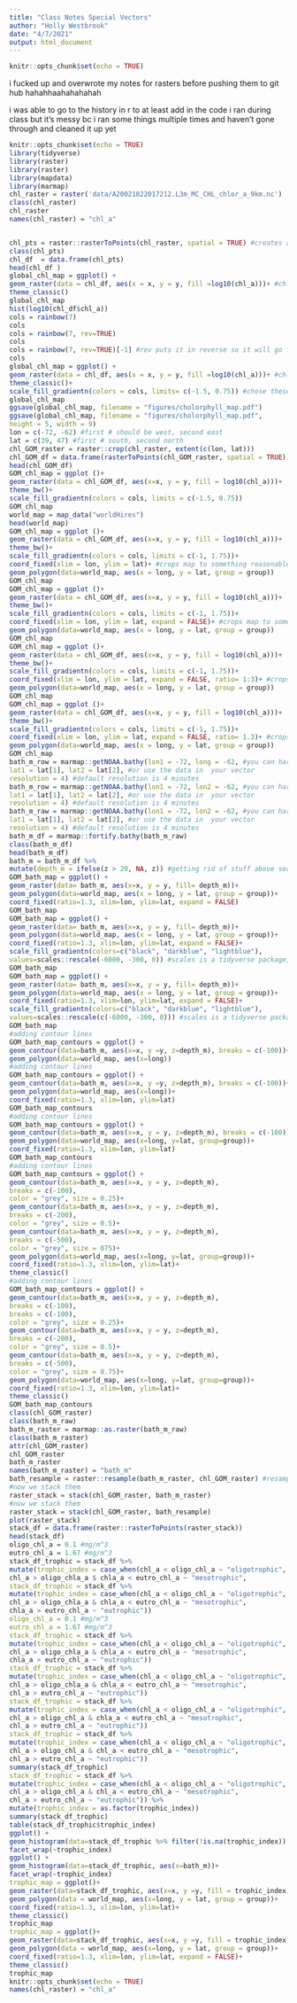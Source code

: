 ```yaml
---
title: "Class Notes Special Vectors"
author: "Holly Westbrook"
date: "4/7/2021"
output: html_document
---
```


```r
knitr::opts_chunk$set(echo = TRUE)
```
i fucked up and overwrote my notes for rasters before pushing them to git hub hahahhaahahahahah

i was able to go to the history in r to at least add in the code i ran during class but it's messy bc i ran some things multiple times and haven't gone through and cleaned it up yet

```r

knitr::opts_chunk$set(echo = TRUE)
library(tidyverse)
library(raster)
library(raster)
library(mapdata)
library(marmap)
chl_raster = raster('data/A20021822017212.L3m_MC_CHL_chlor_a_9km.nc')
class(chl_raster)
chl_raster
names(chl_raster) = "chl_a"


chl_pts = raster::rasterToPoints(chl_raster, spatial = TRUE) #creates a dataframe with spacial data
class(chl_pts)
chl_df  = data.frame(chl_pts)
head(chl_df )
global_chl_map = ggplot() +
geom_raster(data = chl_df, aes(x = x, y = y, fill =log10(chl_a)))+ #chlorophyll is often plotted on a log scale
theme_classic()
global_chl_map
hist(log10(chl_df$chl_a))
cols = rainbow(7)
cols
cols = rainbow(7, rev=TRUE)
cols
cols = rainbow(7, rev=TRUE)[-1] #rev puts it in reverse so it will go from blue to red, also we're dropping the first value bc we don't use purple in chlorophyll data
cols
global_chl_map = ggplot() +
geom_raster(data = chl_df, aes(x = x, y = y, fill =log10(chl_a)))+ #chlorophyll is often plotted on a log scale
theme_classic()+
scale_fill_gradientn(colors = cols, limits= c(-1.5, 0.75)) #chose these values based off the histogram
global_chl_map
ggsave(global_chl_map, filename = "figures/cholorphyll_map.pdf")
ggsave(global_chl_map, filename = "figures/cholorphyll_map.pdf",
height = 5, width = 9)
lon = c(-72, -62) #first # should be west, second east
lat = c(39, 47) #first # south, second north
chl_GOM_raster = raster::crop(chl_raster, extent(c(lon, lat)))
chl_GOM_df = data.frame(rasterToPoints(chl_GOM_raster, spatial = TRUE))
head(chl_GOM_df)
GOM_chl_map = ggplot ()+
geom_raster(data = chl_GOM_df, aes(x=x, y = y, fill = log10(chl_a)))+
theme_bw()+
scale_fill_gradientn(colors = cols, limits = c(-1.5, 0.75))
GOM_chl_map
world_map = map_data("worldHires")
head(world_map)
GOM_chl_map = ggplot ()+
geom_raster(data = chl_GOM_df, aes(x=x, y = y, fill = log10(chl_a)))+
theme_bw()+
scale_fill_gradientn(colors = cols, limits = c(-1, 1.75))+
coord_fixed(xlim = lon, ylim = lat)+ #crops map to something reasonable
geom_polygon(data=world_map, aes(x = long, y = lat, group = group))
GOM_chl_map
GOM_chl_map = ggplot ()+
geom_raster(data = chl_GOM_df, aes(x=x, y = y, fill = log10(chl_a)))+
theme_bw()+
scale_fill_gradientn(colors = cols, limits = c(-1, 1.75))+
coord_fixed(xlim = lon, ylim = lat, expand = FALSE)+ #crops map to something reasonable, expand = FALSE gets rid of the buffer space that ggplot defaults to
geom_polygon(data=world_map, aes(x = long, y = lat, group = group))
GOM_chl_map
GOM_chl_map = ggplot ()+
geom_raster(data = chl_GOM_df, aes(x=x, y = y, fill = log10(chl_a)))+
theme_bw()+
scale_fill_gradientn(colors = cols, limits = c(-1, 1.75))+
coord_fixed(xlim = lon, ylim = lat, expand = FALSE, ratio= 1:3)+ #crops map to something reasonable, expand = FALSE gets rid of the buffer space that ggplot defaults to, ratio accounts for scaling the aspect ratio based on how lines of longitude gt gloser together towards the poles
geom_polygon(data=world_map, aes(x = long, y = lat, group = group))
GOM_chl_map
GOM_chl_map = ggplot ()+
geom_raster(data = chl_GOM_df, aes(x=x, y = y, fill = log10(chl_a)))+
theme_bw()+
scale_fill_gradientn(colors = cols, limits = c(-1, 1.75))+
coord_fixed(xlim = lon, ylim = lat, expand = FALSE, ratio= 1.3)+ #crops map to something reasonable, expand = FALSE gets rid of the buffer space that ggplot defaults to, ratio accounts for scaling the aspect ratio based on how lines of longitude gt gloser together towards the poles
geom_polygon(data=world_map, aes(x = long, y = lat, group = group))
GOM_chl_map
bath_m_row = marmap::getNOAA.bathy(lon1 = -72, long = -62, #you can hard code this
lat1 = lat[1], lat2 = lat[2], #or use the data in  your vector
resolution = 4) #default resolution is 4 minutes
bath_m_row = marmap::getNOAA.bathy(lon1 = -72, lon2 = -62, #you can hard code this
lat1 = lat[1], lat2 = lat[2], #or use the data in  your vector
resolution = 4) #default resolution is 4 minutes
bath_m_raw = marmap::getNOAA.bathy(lon1 = -72, lon2 = -62, #you can hard code this
lat1 = lat[1], lat2 = lat[2], #or use the data in  your vector
resolution = 4) #default resolution is 4 minutes
bath_m_df = marmap::fortify.bathy(bath_m_raw)
class(bath_m_df)
head(bath_m_df)
bath_m = bath_m_df %>%
mutate(depth_m = ifelse(z > 20, NA, z)) #getting rid of stuff above sea level, doing it at 20 instead of 0 bc doing it at 0 will get rid of some coastal data bc of tides and what not
GOM_bath_map = ggplot() +
geom_raster(data= bath_m, aes(x=x, y = y, fill= depth_m))+
geom_polygon(data=world_map, aes(x = long, y = lat, group = group))+
coord_fixed(ratio=1.3, xlim=lon, ylim=lat, expand = FALSE)
GOM_bath_map
GOM_bath_map = ggplot() +
geom_raster(data= bath_m, aes(x=x, y = y, fill= depth_m))+
geom_polygon(data=world_map, aes(x = long, y = lat, group = group))+
coord_fixed(ratio=1.3, xlim=lon, ylim=lat, expand = FALSE)+
scale_fill_gradientn(colors=c("black", "darkblue", "lightblue"),
values=scales::rescale(-6000, -300, 0)) #scales is a tidyverse package, need to rescale it so that it doesn't just automatically do a linear scale
GOM_bath_map
GOM_bath_map = ggplot() +
geom_raster(data= bath_m, aes(x=x, y = y, fill= depth_m))+
geom_polygon(data=world_map, aes(x = long, y = lat, group = group))+
coord_fixed(ratio=1.3, xlim=lon, ylim=lat, expand = FALSE)+
scale_fill_gradientn(colors=c("black", "darkblue", "lightblue"),
values=scales::rescale(c(-6000, -300, 0))) #scales is a tidyverse package, need to rescale it so that it doesn't just automatically do a linear scale
GOM_bath_map
#adding contour lines
GOM_bath_map_contours = ggplot() +
geom_contour(data=bath_m, aes(x=x, y =y, z=depth_m), breaks = c(-100))+
geom_polygon(data=world_map, aes(x=long))
#adding contour lines
GOM_bath_map_contours = ggplot() +
geom_contour(data=bath_m, aes(x=x, y =y, z=depth_m), breaks = c(-100))+
geom_polygon(data=world_map, aes(x=long))+
coord_fixed(ratio=1.3, xlim=lon, ylim=lat)
GOM_bath_map_contours
#adding contour lines
GOM_bath_map_contours = ggplot() +
geom_contour(data=bath_m, aes(x=x, y = y, z=depth_m), breaks = c(-100))+
geom_polygon(data=world_map, aes(x=long, y=lat, group=group))+
coord_fixed(ratio=1.3, xlim=lon, ylim=lat)
GOM_bath_map_contours
#adding contour lines
GOM_bath_map_contours = ggplot() +
geom_contour(data=bath_m, aes(x=x, y = y, z=depth_m),
breaks = c(-100),
color = "grey", size = 0.25)+
geom_contour(data=bath_m, aes(x=x, y = y, z=depth_m),
breaks = c(-200),
color = "grey", size = 0.5)+
geom_contour(data=bath_m, aes(x=x, y = y, z=depth_m),
breaks = c(-500),
color = "grey", size = 075)+
geom_polygon(data=world_map, aes(x=long, y=lat, group=group))+
coord_fixed(ratio=1.3, xlim=lon, ylim=lat)+
theme_classic()
#adding contour lines
GOM_bath_map_contours = ggplot() +
geom_contour(data=bath_m, aes(x=x, y = y, z=depth_m),
breaks = c(-100),
breaks = c(-100),
color = "grey", size = 0.25)+
geom_contour(data=bath_m, aes(x=x, y = y, z=depth_m),
breaks = c(-200),
color = "grey", size = 0.5)+
geom_contour(data=bath_m, aes(x=x, y = y, z=depth_m),
breaks = c(-500),
color = "grey", size = 0.75)+
geom_polygon(data=world_map, aes(x=long, y=lat, group=group))+
coord_fixed(ratio=1.3, xlim=lon, ylim=lat)+
theme_classic()
GOM_bath_map_contours
class(chl_GOM_raster)
class(bath_m_raw)
bath_m_raster = marmap::as.raster(bath_m_raw)
class(bath_m_raster)
attr(chl_GOM_raster)
chl_GOM_raster
bath_m_raster
names(bath_m_raster) = "bath_m"
bath_resample = raster::resample(bath_m_raster, chl_GOM_raster) #resamples the first variable to match the second
#now we stack them
raster_stack = stack(chl_GOM_raster, bath_m_raster)
#now we stack them
raster_stack = stack(chl_GOM_raster, bath_resample)
plot(raster_stack)
stack_df = data.frame(raster::rasterToPoints(raster_stack))
head(stack_df)
oligo_chl_a = 0.1 #mg/m^3
eutro_chl_a = 1.67 #mg/m^3
stack_df_trophic = stack_df %>%
mutate(trophic_index = case_when(chl_a < oligo_chl_a ~ "oligotrophic", #case_when is like an if_else statment but you can have more than 2 options
chl_a > oligo_chla_a $ chla_a < eutro_chl_a ~ "mesotrophic",
stack_df_trophic = stack_df %>%
mutate(trophic_index = case_when(chl_a < oligo_chl_a ~ "oligotrophic", #case_when is like an if_else statment but you can have more than 2 options
chl_a > oligo_chla_a & chla_a < eutro_chl_a ~ "mesotrophic",
chla_a > eutro_chl_a ~ "eutrophic"))
oligo_chl_a = 0.1 #mg/m^3
eutro_chl_a = 1.67 #mg/m^3
stack_df_trophic = stack_df %>%
mutate(trophic_index = case_when(chl_a < oligo_chl_a ~ "oligotrophic", #case_when is like an if_else statment but you can have more than 2 options
chl_a > oligo_chla_a & chla_a < eutro_chl_a ~ "mesotrophic",
chla_a > eutro_chl_a ~ "eutrophic"))
stack_df_trophic = stack_df %>%
mutate(trophic_index = case_when(chl_a < oligo_chl_a ~ "oligotrophic", #case_when is like an if_else statment but you can have more than 2 options
chl_a > oligo_chla_a & chla_a < eutro_chl_a ~ "mesotrophic",
chl_a > eutro_chl_a ~ "eutrophic"))
stack_df_trophic = stack_df %>%
mutate(trophic_index = case_when(chl_a < oligo_chl_a ~ "oligotrophic", #case_when is like an if_else statment but you can have more than 2 options
chl_a > oligo_chl_a & chla_a < eutro_chl_a ~ "mesotrophic",
chl_a > eutro_chl_a ~ "eutrophic"))
stack_df_trophic = stack_df %>%
mutate(trophic_index = case_when(chl_a < oligo_chl_a ~ "oligotrophic", #case_when is like an if_else statment but you can have more than 2 options
chl_a > oligo_chl_a & chl_a < eutro_chl_a ~ "mesotrophic",
chl_a > eutro_chl_a ~ "eutrophic"))
summary(stack_df_trophic)
stack_df_trophic = stack_df %>%
mutate(trophic_index = case_when(chl_a < oligo_chl_a ~ "oligotrophic", #case_when is like an if_else statment but you can have more than 2 options
chl_a > oligo_chl_a & chl_a < eutro_chl_a ~ "mesotrophic",
chl_a > eutro_chl_a ~ "eutrophic")) %>%
mutate(trophic_index = as.factor(trophic_index))
summary(stack_df_trophic)
table(stack_df_trophic$trophic_index)
ggplot() +
geom_histogram(data=stack_df_trophic %>% filter(!is.na(trophic_index)), aes(x=bath_m))+
facet_wrap(~trophic_index)
ggplot() +
geom_histogram(data=stack_df_trophic, aes(x=bath_m))+
facet_wrap(~trophic_index)
trophic_map = ggplot()+
geom_raster(data=stack_df_trophic, aes(x=x, y =y, fill = trophic_index))+
geom_polygon(data = world_map, aes(x=long, y = lat, group = group))+
coord_fixed(ratio=1.3, xlim=lon, ylim=lat)+
theme_classic()
trophic_map
trophic_map = ggplot()+
geom_raster(data=stack_df_trophic, aes(x=x, y =y, fill = trophic_index))+
geom_polygon(data = world_map, aes(x=long, y = lat, group = group))+
coord_fixed(ratio=1.3, xlim=lon, ylim=lat, expand = FALSE)+
theme_classic()
trophic_map
knitr::opts_chunk$set(echo = TRUE)
names(chl_raster) = "chl_a"


                                                                
                                                                
```